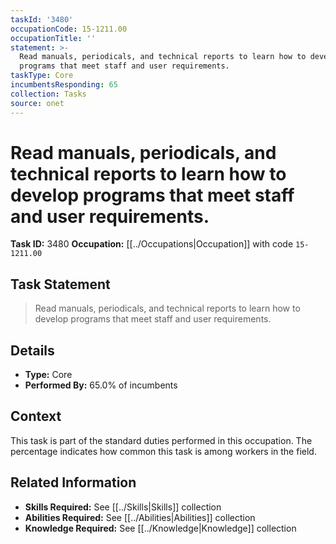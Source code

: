 ```yaml
---
taskId: '3480'
occupationCode: 15-1211.00
occupationTitle: ''
statement: >-
  Read manuals, periodicals, and technical reports to learn how to develop
  programs that meet staff and user requirements.
taskType: Core
incumbentsResponding: 65
collection: Tasks
source: onet
---
```

# Read manuals, periodicals, and technical reports to learn how to develop programs that meet staff and user requirements.

**Task ID:** 3480
**Occupation:** [[../Occupations|Occupation]] with code `15-1211.00`

## Task Statement

> Read manuals, periodicals, and technical reports to learn how to develop programs that meet staff and user requirements.

## Details

- **Type:** Core
- **Performed By:** 65.0% of incumbents

## Context

This task is part of the standard duties performed in this occupation. The percentage indicates how common this task is among workers in the field.

## Related Information

- **Skills Required:** See [[../Skills|Skills]] collection
- **Abilities Required:** See [[../Abilities|Abilities]] collection
- **Knowledge Required:** See [[../Knowledge|Knowledge]] collection
